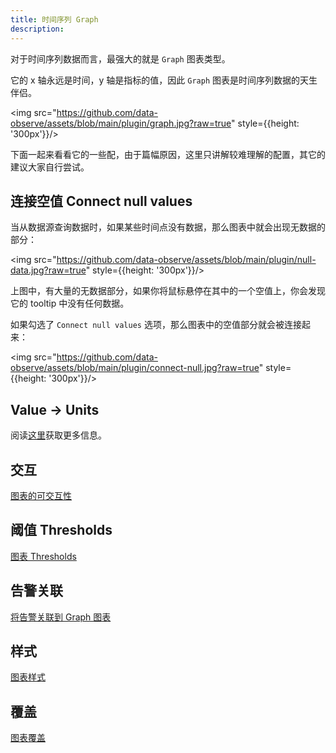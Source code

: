 ```yaml
---
title: 时间序列 Graph 
description: 
---
```



对于时间序列数据而言，最强大的就是 `Graph` 图表类型。

它的 x 轴永远是时间，y 轴是指标的值，因此 `Graph` 图表是时间序列数据的天生伴侣。


<img src="https://github.com/data-observe/assets/blob/main/plugin/graph.jpg?raw=true" style={{height: '300px'}}/>

下面一起来看看它的一些配，由于篇幅原因，这里只讲解较难理解的配置，其它的建议大家自行尝试。

## 连接空值 Connect null values 

当从数据源查询数据时，如果某些时间点没有数据，那么图表中就会出现无数据的部分：

<img src="https://github.com/data-observe/assets/blob/main/plugin/null-data.jpg?raw=true" style={{height: '300px'}}/>

上图中，有大量的无数据部分，如果你将鼠标悬停在其中的一个空值上，你会发现它的 tooltip 中没有任何数据。

如果勾选了 `Connect null values` 选项，那么图表中的空值部分就会被连接起来：

<img src="https://github.com/data-observe/assets/blob/main/plugin/connect-null.jpg?raw=true" style={{height: '300px'}}/>


## Value -> Units

阅读[这里](/docs/tutorial-dashboard#add-units)获取更多信息。

## 交互 

[图表的可交互性](/docs/panel-interactivity)

## 阈值 Thresholds 

[图表 Thresholds](/docs/panel-thresholds)

## 告警关联

[将告警关联到 Graph 图表](/docs/tutorial-alert#correlate-alerts-to-graph-panel)

## 样式 

[图表样式](/docs/panel-styles)

## 覆盖 

[图表覆盖](/docs/panel-overrides)